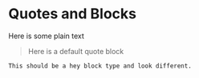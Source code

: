 # Quotes and Blocks

Here is some plain text


> Here is a default quote block


```block

This should be a hey block type and look different. 

```